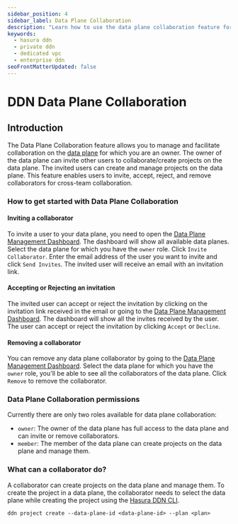 ```yaml
---
sidebar_position: 4
sidebar_label: Data Plane Collaboration
description: "Learn how to use the data plane collaboration feature for Private DDN."
keywords:
  - hasura ddn
  - private ddn
  - dedicated vpc
  - enterprise ddn
seoFrontMatterUpdated: false
---
```



# DDN Data Plane Collaboration

## Introduction

The Data Plane Collaboration feature allows you to manage and facilitate collaboration on the
[data plane](/deployment/architecture.mdx#data-plane) for which you are an owner. The owner of the data plane can invite
other users to collaborate/create projects on the data plane. The invited users can create and manage projects on the
data plane. This feature enables users to invite, accept, reject, and remove collaborators for cross-team collaboration.

### How to get started with Data Plane Collaboration

#### Inviting a collaborator

To invite a user to your data plane, you need to open the
[Data Plane Management Dashboard](https://console.hasura.io/data-plane/). The dashboard will show all available data
planes. Select the data plane for which you have the `owner` role. Click `Invite Collaborator`. Enter the email address
of the user you want to invite and click `Send Invites`. The invited user will receive an email with an invitation link.

<Thumbnail src="/img/deployment/invite_data_plane_collaborator.png" alt="Invite Data Plane Collaborator" />

#### Accepting or Rejecting an invitation

The invited user can accept or reject the invitation by clicking on the invitation link received in the email or going
to the [Data Plane Management Dashboard](https://console.hasura.io/data-plane/). The dashboard will show all the invites
received by the user. The user can accept or reject the invitation by clicking `Accept` or `Decline`.

<Thumbnail src="/img/deployment/accept_reject_data_plane_invitation.png" alt="Accept or Reject Data Plane Invitation" />

#### Removing a collaborator

You can remove any data plane collaborator by going to the
[Data Plane Management Dashboard](https://console.hasura.io/data-plane/). Select the data plane for which you have the
`owner` role, you'll be able to see all the collaborators of the data plane. Click `Remove` to remove the collaborator.

<Thumbnail src="/img/deployment/remove_data_plane_collaborator.png" alt="Remove Data Plane Collaborator" />

### Data Plane Collaboration permissions

Currently there are only two roles available for data plane collaboration:

- `owner`: The owner of the data plane has full access to the data plane and can invite or remove collaborators.
- `member`: The member of the data plane can create projects on the data plane and manage them.

### What can a collaborator do?

A collaborator can create projects on the data plane and manage them. To create the project in a data plane, the
collaborator needs to select the data plane while creating the project using the
[Hasura DDN CLI](/deployment/deployment/create-a-project/).

```
ddn project create --data-plane-id <data-plane-id> --plan <plan>
```
